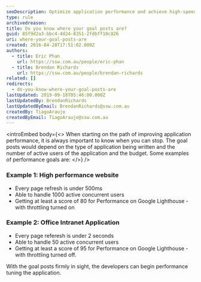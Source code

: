 ```yaml
---
seoDescription: Optimize application performance and achieve high-speed user experiences with measurable goals, such as page load times under 500ms or scores above 80 on Google Lighthouse.
type: rule
archivedreason:
title: Do you know where your goal posts are?
guid: 85f9d2a3-bbc4-4d24-8351-2fdbff10c826
uri: where-your-goal-posts-are
created: 2016-04-28T17:51:02.000Z
authors:
  - title: Eric Phan
    url: https://ssw.com.au/people/eric-phan
  - title: Brendan Richards
    url: https://ssw.com.au/people/brendan-richards
related: []
redirects:
  - do-you-know-where-your-goal-posts-are
lastUpdated: 2019-09-18T05:46:00.000Z
lastUpdatedBy: BrendanRichards
lastUpdatedByEmail: BrendanRichards@ssw.com.au
createdBy: TiagoAraujo
createdByEmail: TiagoAraujo@ssw.com.au
---
```


<introEmbed
  body={<>
When starting on the path of improving application performance, it is always important to know when you can stop. The goal posts would depend on the type of application being written and the number of active users of the application and the budget. Some examples of performance goals are:
  </>}
/>
### Example 1: High performance website

- Every page refresh is under 500ms
- Able to handle 1000 active concurrent users
- Getting at least a score of 80 for Performance on Google Lighthouse - with throttling turned on

### Example 2: Office Intranet Application

- Every page referesh is under 2 seconds
- Able to handle 50 active concurrent users
- Getting at least a score of 95 for Performance on Google Lighthouse - with throttling turned off.

With the goal posts firmly in sight, the developers can begin performance tuning the application.
